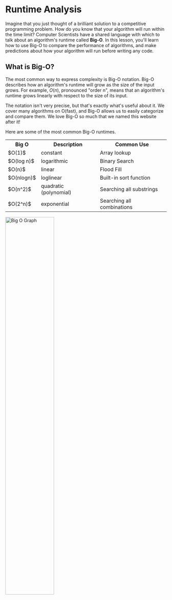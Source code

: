 # Runtime Analysis

Imagine that you just thought of a brilliant solution to a competitive programming problem.
How do you know that your algorithm will run within the time limit?
Computer Scientists have a shared language with which to talk about an algorithm's runtime called __Big-O__.
In this lesson, you'll learn how to use Big-O to compare the performance of algorithms,
and make predictions about how your algorithm will run before writing any code.

## What is Big-O?
The most common way to express complexity is Big-O notation. Big-O describes how an algorithm's runtime will grow as the size of the input grows. 
For example, $O(n)$, pronounced "order n", means that an algorithm's runtime grows linearly with respect to the size of its input.

The notation isn't very precise, but that's exactly what's useful about it. We cover many algorithms on O(fast), and Big-O allows us
to easily categorize and compare them. We love Big-O so much that we named this website after it!

Here are some of the most common Big-O runtimes.

<div style = {{display: 'flex', gap: 20, justifyContent: 'space-between'}}>
    <table width = "550px">
    <tr><th>Big O</th><th>Description</th><th>Common Use</th></tr>
    <tr><td>$O(1)$</td><td>constant</td><td>Array lookup</td></tr>
    <tr><td>$O(log n)$</td><td>logarithmic</td><td>Binary Search</td></tr>
    <tr><td>$O(n)$</td><td>linear</td><td>Flood Fill</td></tr>
    <tr><td>$O(nlogn)$</td><td>loglinear</td><td>Built-in sort function</td></tr>
    <tr><td>$O(n^2)$</td><td>quadratic (polynomial)</td><td>Searching all substrings</td></tr>
    <tr><td>$O(2^n)$</td><td>exponential</td><td>Searching all combinations</td></tr>
    </table>
    <img src="/lessons/complexity-analysis/assets/big_o_graph2.png" alt="Big O Graph" width="55%"/>
</div>